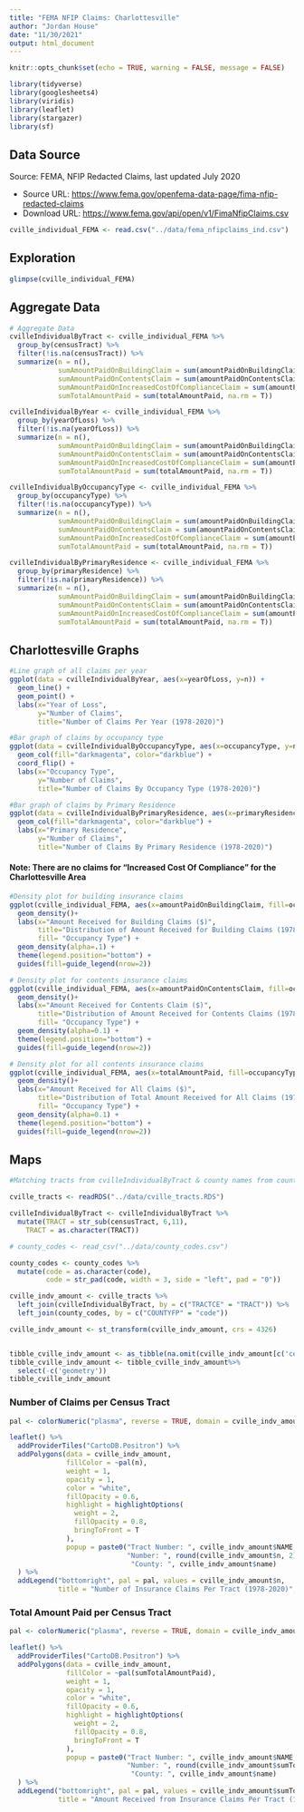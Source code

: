 ```yaml
---
title: "FEMA NFIP Claims: Charlottesville"
author: "Jordan House"
date: "11/30/2021"
output: html_document
---
```


```r
knitr::opts_chunk$set(echo = TRUE, warning = FALSE, message = FALSE)

library(tidyverse)
library(googlesheets4)
library(viridis)
library(leaflet)
library(stargazer)
library(sf)
```

## Data Source

Source: FEMA, NFIP Redacted Claims, last updated July 2020

* Source URL: [https://www.fema.gov/openfema-data-page/fima-nfip-redacted-claims](https://www.fema.gov/openfema-data-page/fima-nfip-redacted-claims)
* Download URL: [https://www.fema.gov/api/open/v1/FimaNfipClaims.csv](https://www.fema.gov/api/open/v1/FimaNfipClaims.csv)

```r
cville_individual_FEMA <- read.csv("../data/fema_nfipclaims_ind.csv")
```


## Exploration
```r
glimpse(cville_individual_FEMA)
```



## Aggregate Data
```r
# Aggregate Data
cvilleIndividualByTract <- cville_individual_FEMA %>%
  group_by(censusTract) %>%
  filter(!is.na(censusTract)) %>%
  summarize(n = n(),
            sumAmountPaidOnBuildingClaim = sum(amountPaidOnBuildingClaim, na.rm = T),
            sumAmountPaidOnContentsClaim = sum(amountPaidOnContentsClaim, na.rm = T),
            sumAmountPaidOnIncreasedCostOfComplianceClaim = sum(amountPaidOnIncreasedCostOfComplianceClaim, na.rm = T),
            sumTotalAmountPaid = sum(totalAmountPaid, na.rm = T))

cvilleIndividualByYear <- cville_individual_FEMA %>%
  group_by(yearOfLoss) %>%
  filter(!is.na(yearOfLoss)) %>%
  summarize(n = n(),
            sumAmountPaidOnBuildingClaim = sum(amountPaidOnBuildingClaim, na.rm = T),
            sumAmountPaidOnContentsClaim = sum(amountPaidOnContentsClaim, na.rm = T),
            sumAmountPaidOnIncreasedCostOfComplianceClaim = sum(amountPaidOnIncreasedCostOfComplianceClaim, na.rm = T),
            sumTotalAmountPaid = sum(totalAmountPaid, na.rm = T))

cvilleIndividualByOccupancyType <- cville_individual_FEMA %>%
  group_by(occupancyType) %>%
  filter(!is.na(occupancyType)) %>%
  summarize(n = n(),
            sumAmountPaidOnBuildingClaim = sum(amountPaidOnBuildingClaim, na.rm = T),
            sumAmountPaidOnContentsClaim = sum(amountPaidOnContentsClaim, na.rm = T),
            sumAmountPaidOnIncreasedCostOfComplianceClaim = sum(amountPaidOnIncreasedCostOfComplianceClaim, na.rm = T),
            sumTotalAmountPaid = sum(totalAmountPaid, na.rm = T))

cvilleIndividualByPrimaryResidence <- cville_individual_FEMA %>%
  group_by(primaryResidence) %>%
  filter(!is.na(primaryResidence)) %>%
  summarize(n = n(),
            sumAmountPaidOnBuildingClaim = sum(amountPaidOnBuildingClaim, na.rm = T),
            sumAmountPaidOnContentsClaim = sum(amountPaidOnContentsClaim, na.rm = T),
            sumAmountPaidOnIncreasedCostOfComplianceClaim = sum(amountPaidOnIncreasedCostOfComplianceClaim, na.rm = T),
            sumTotalAmountPaid = sum(totalAmountPaid, na.rm = T))
```


## Charlottesville Graphs
```r
#Line graph of all claims per year
ggplot(data = cvilleIndividualByYear, aes(x=yearOfLoss, y=n)) + 
  geom_line() +
  geom_point() +
  labs(x="Year of Loss",
       y="Number of Claims",
       title="Number of Claims Per Year (1978-2020)")
```


```r
#Bar graph of claims by occupancy type
ggplot(data = cvilleIndividualByOccupancyType, aes(x=occupancyType, y=n)) + 
  geom_col(fill="darkmagenta", color="darkblue") +
  coord_flip() +
  labs(x="Occupancy Type",
       y="Number of Claims",
       title="Number of Claims By Occupancy Type (1978-2020)")
```


```r
#Bar graph of claims by Primary Residence
ggplot(data = cvilleIndividualByPrimaryResidence, aes(x=primaryResidence, y=n)) + 
  geom_col(fill="darkmagenta", color="darkblue") +
  labs(x="Primary Residence",
       y="Number of Claims",
       title="Number of Claims By Primary Residence (1978-2020)")
```

#### Note: There are no claims for "Increased Cost Of Compliance" for the Charlottesville Area

```r
#Density plot for building insurance claims
ggplot(cville_individual_FEMA, aes(x=amountPaidOnBuildingClaim, fill=occupancyType )) + 
  geom_density()+
  labs(x="Amount Received for Building Claims ($)",
       title="Distribution of Amount Received for Building Claims (1978-2020)", 
       fill= "Occupancy Type") +
  geom_density(alpha=.1) +
  theme(legend.position="bottom") +
  guides(fill=guide_legend(nrow=2))
```


```r
# Density plot for contents insurance claims
ggplot(cville_individual_FEMA, aes(x=amountPaidOnContentsClaim, fill=occupancyType )) + 
  geom_density()+
  labs(x="Amount Received for Contents Claim ($)",
       title="Distribution of Amount Received for Contents Claims (1978-2020)", 
       fill= "Occupancy Type") +
  geom_density(alpha=0.1) +
  theme(legend.position="bottom") +
  guides(fill=guide_legend(nrow=2))
```


```r
# Density plot for all contents insurance claims
ggplot(cville_individual_FEMA, aes(x=totalAmountPaid, fill=occupancyType )) + 
  geom_density()+
  labs(x="Amount Received for All Claims ($)",
       title="Distribution of Total Amount Received for All Claims (1978-2020)", 
       fill= "Occupancy Type") +
  geom_density(alpha=0.1) +
  theme(legend.position="bottom") +
  guides(fill=guide_legend(nrow=2))

```


## Maps


```r
#Matching tracts from cvilleIndividualByTract & county names from county_codes to cville_tracts

cville_tracts <- readRDS("../data/cville_tracts.RDS")

cvilleIndividualByTract <- cvilleIndividualByTract %>% 
  mutate(TRACT = str_sub(censusTract, 6,11),
    TRACT = as.character(TRACT))

# county_codes <- read_csv("../data/county_codes.csv")

county_codes <- county_codes %>% 
  mutate(code = as.character(code),
         code = str_pad(code, width = 3, side = "left", pad = "0"))

cville_indv_amount <- cville_tracts %>% 
  left_join(cvilleIndividualByTract, by = c("TRACTCE" = "TRACT")) %>%
  left_join(county_codes, by = c("COUNTYFP" = "code"))

cville_indv_amount <- st_transform(cville_indv_amount, crs = 4326)


tibble_cville_indv_amount <- as_tibble(na.omit(cville_indv_amount[c('censusTract', 'n', 'name')]))
tibble_cville_indv_amount <- tibble_cville_indv_amount%>%
  select(-c('geometry'))
tibble_cville_indv_amount
```


### Number of Claims per Census Tract
```r
pal <- colorNumeric("plasma", reverse = TRUE, domain = cville_indv_amount$n) # viridis

leaflet() %>% 
  addProviderTiles("CartoDB.Positron") %>% 
  addPolygons(data = cville_indv_amount,
              fillColor = ~pal(n),
              weight = 1,
              opacity = 1,
              color = "white", 
              fillOpacity = 0.6,
              highlight = highlightOptions(
                weight = 2,
                fillOpacity = 0.8,
                bringToFront = T
              ),
              popup = paste0("Tract Number: ", cville_indv_amount$NAME, "<br>",
                             "Number: ", round(cville_indv_amount$n, 2), "<br>",
                              "County: ", cville_indv_amount$name)
  ) %>% 
  addLegend("bottomright", pal = pal, values = cville_indv_amount$n, 
            title = "Number of Insurance Claims Per Tract (1978-2020)", opacity = 0.7)
```

### Total Amount Paid per Census Tract
```r
pal <- colorNumeric("plasma", reverse = TRUE, domain = cville_indv_amount$sumTotalAmountPaid) # viridis

leaflet() %>% 
  addProviderTiles("CartoDB.Positron") %>% 
  addPolygons(data = cville_indv_amount,
              fillColor = ~pal(sumTotalAmountPaid),
              weight = 1,
              opacity = 1,
              color = "white", 
              fillOpacity = 0.6,
              highlight = highlightOptions(
                weight = 2,
                fillOpacity = 0.8,
                bringToFront = T
              ),
              popup = paste0("Tract Number: ", cville_indv_amount$NAME, "<br>",
                             "Number: ", round(cville_indv_amount$sumTotalAmountPaid, 0), "<br>",
                              "County: ", cville_indv_amount$name)
  ) %>% 
  addLegend("bottomright", pal = pal, values = cville_indv_amount$sumTotalAmountPaid, 
            title = "Amount Received from Insurance Claims Per Tract (1978-2020)", opacity = 0.7)
```